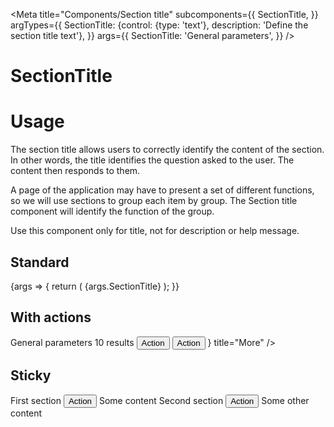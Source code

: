 
<Meta
  title="Components/Section title"
  subcomponents={{
    SectionTitle,
  }}
  argTypes={{
    SectionTitle: {control: {type: 'text'}, description: 'Define the section title text'},
  }}
  args={{
    SectionTitle: 'General parameters',
  }}
/>

# SectionTitle

# Usage

The section title allows users to correctly identify the content of the section. In other words, the title identifies the question asked to the user. The content then responds to them.

A page of the application may have to present a set of different functions, so we will use sections to group each item by group. The Section title component will identify the function of the group.

Use this component only for title, not for description or help message.

## Standard

<Canvas>
  <Story name="Standard">
    {args => {
      return (
        <SectionTitle>
          <SectionTitle.Title>{args.SectionTitle}</SectionTitle.Title>
        </SectionTitle>
      );
    }}
  </Story>
</Canvas>

<ArgsTable story="Standard" />

## With actions

<Canvas>
  <Story name="Actions">
    <SectionTitle>
      <SectionTitle.Title>General parameters</SectionTitle.Title>
      <SectionTitle.Spacer />
      <SectionTitle.Information>10 results</SectionTitle.Information>
      <SectionTitle.Separator />
      <Button>Action</Button>
      <Button>Action</Button>
      <IconButton icon={<MoreIcon />} title="More" />
    </SectionTitle>
  </Story>
</Canvas>

## Sticky

<Canvas>
  <Story name="Sticky">
    <Scrollable height={300}>
      <SectionTitle sticky={0}>
        <SectionTitle.Title>First section</SectionTitle.Title>
        <SectionTitle.Spacer />
        <Button>Action</Button>
      </SectionTitle>
      <Content height={400}>Some content</Content>
      <SectionTitle sticky={0}>
        <SectionTitle.Title>Second section</SectionTitle.Title>
        <SectionTitle.Spacer />
        <Button>Action</Button>
      </SectionTitle>
      <Content height={400}>Some other content</Content>
    </Scrollable>
  </Story>
</Canvas>
